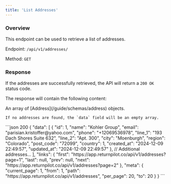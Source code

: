 ```yaml
---
title: 'List Addresses'
---
```



### Overview

This endpoint can be used to retrieve a list of addresses.

Endpoint: `/api/v1/addresses/`

Method: `GET`

<PaginationNotice />

### Response

If the addresses are successfully retrieved, the API will return a `200 OK` status code.

The response will contain the following content:

<ResponseField name="data" type="array" required>
    An array of [Address](/guide/schemas/address) objects.

    If no addresses are found, the `data` field will be an empty array.
</ResponseField>

<PaginationResponseFields/>

<ResponseExample>
    ```json 200
    {
        "data": [
            {
                "id": 1,
                "name": "Kohler Group",
                "email": "parisian.kristoffer@yahoo.com",
                "phone": "+12069536978",
                "line_1": "193 Dach Shores Suite 632",
                "line_2": "Apt. 300",
                "city": "Moenburgh",
                "region": "Colorado",
                "post_code": "72099",
                "country": 1,
                "created_at": "2024-12-09 22:49:57",
                "updated_at": "2024-12-09 22:49:57"
            },
            // Additional addresses...
        ],
        "links": {
            "first": "https://app.returnpilot.co/api/v1/addresses?page=1",
            "last": null,
            "prev": null,
            "next": "https://app.returnpilot.co/api/v1/addresses?page=2"
        },
        "meta": {
            "current_page": 1,
            "from": 1,
            "path": "https://app.returnpilot.co/api/v1/addresses",
            "per_page": 20,
            "to": 20
        }
    }
    ```
</ResponseExample>

